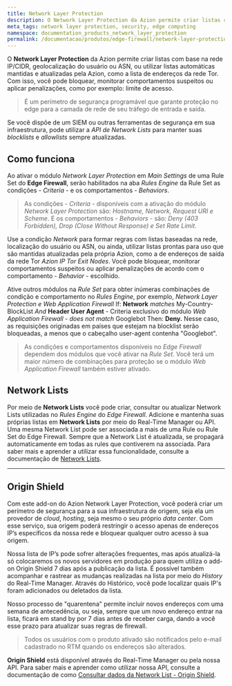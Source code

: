 ```yaml
---
title: Network Layer Protection
description: O Network Layer Protection da Azion permite criar listas com base na rede (IP/CIDR).
meta_tags: network layer protection, security, edge computing
namespace: documentation_products_network_layer_protection
permalink: /documentacao/produtos/edge-firewall/network-layer-protection/
---
```


O **Network Layer Protection** da Azion permite criar listas com base na rede IP/CIDR, geolocalização do usuário ou ASN, ou utilizar listas automáticas mantidas e atualizadas pela Azion, como a lista de endereços da rede Tor. Com isso, você pode bloquear, monitorar comportamentos suspeitos ou aplicar penalizações, como por exemplo: limite de acesso.

> É um perímetro de segurança programável que garante proteção no edge para a camada de rede de seu tráfego de entrada e saída.

Se você dispõe de um SIEM ou outras ferramentas de segurança em sua infraestrutura, pode utilizar a _API de Network Lists_ para manter suas _blocklists_ e _allowlists_ sempre atualizadas.


## Como funciona

Ao ativar o módulo _Network Layer Protection_ em _Main Settings_ de uma Rule Set do **Edge Firewall**, serão habilitados na aba _Rules Engine_ da Rule Set as condições - _Criteria_ - e os comportamentos - _Behaviors_.

> As condições - _Criteria_ - disponíveis com a ativação do módulo _Network Layer Protection_ são: _Hostname, Network, Request URI e Scheme_. E os comportamentos - _Behaviors_ - são: _Deny (403 Forbidden), Drop (Close Without Response) e Set Rate Limit_.

Use a condição _Network_ para formar regras com listas baseadas na rede, localização do usuário ou ASN, ou ainda, utilizar listas prontas para uso que são mantidas atualizadas pela própria Azion, como a de endereços de saída da rede Tor _Azion IP Tor Exit Nodes_. Você pode bloquear, monitorar comportamentos suspeitos ou aplicar penalizações de acordo com o comportamento - _Behavior_ - escolhido.

Ative outros módulos na _Rule Set_ para obter inúmeras combinações de condição e comportamento no _Rules Engine_, por exemplo, _Network Layer Protection e Web Application Firewall_ If: **Network** _matches_ My-Country-BlockList _And_ **Header User Agent** - Criteria exclusivo do módulo _Web Application Firewall_ - _does not match_ Googlebot Then: **Deny.** Nesse caso, as requisições originadas em países que estejam na blocklist serão bloqueadas, a menos que o cabeçalho user-agent contenha "Googlebot".

> As condições e comportamentos disponíveis no _Edge Firewall_ dependem dos módulos que você ativar na _Rule Set_. Você terá um maior número de combinações para proteção se o módulo _Web Application Firewall_ também estiver ativado.


## Network Lists

Por meio de **Network Lists** você pode criar, consultar ou atualizar Network Lists utilizadas no _Rules Engine_ do _Edge Firewall_. Adicione e mantenha suas próprias listas em **Network Lists** por meio do Real-Time Manager ou API. Uma mesma Network List pode ser associada a mais de uma Rule ou Rule Set do Edge Firewall. Sempre que a Network List é atualizada, se propagará automaticamente em todas as rules que contiverem na associada. Para saber mais e aprender a utilizar essa funcionalidade, consulte a documentação de [Network Lists](/pt-br/documentacao/produtos/edge-firewall/network-layer-protection/network-lists/).

***

## Origin Shield

Com este add-on do Azion Network Layer Protection, você poderá criar um perímetro de segurança para a sua infraestrutura de origem, seja ela um provedor de _cloud_, _hosting_, seja mesmo o seu próprio _data center_. Com esse serviço, sua origem poderá restringir o acesso apenas de endereços IP’s específicos da nossa rede e bloquear qualquer outro acesso à sua origem.

Nossa lista de IP’s pode sofrer alterações frequentes, mas após atualizá-la só colocaremos os novos servidores em produção para quem utiliza o add-on Origin Shield 7 dias após a publicação da lista. É possível também acompanhar e rastrear as mudanças realizadas na lista por meio do _History_ do Real-Time Manager. Através do Histórico, você pode localizar quais IP's foram adicionados ou deletados da lista.

Nosso processo de "quarentena" permite incluir novos endereços com uma semana de antecedência, ou seja, sempre que um novo endereço entrar na lista, ficará em stand by por 7 dias antes de receber carga, dando a você esse prazo para atualizar suas regras de firewall.

> Todos os usuários com o produto ativado são notificados pelo e-mail cadastrado no RTM quando os endereços são alterados.

**Origin Shield** está disponível através do Real-Time Manager ou pela nossa API. Para saber mais e aprender como utilizar nossa API, consulte a documentação de como [Consultar dados da Network List - Origin Shield](/pt-br/documentacao/produtos/api/v3/network-lists/#consultar-dados-origin-shield).


